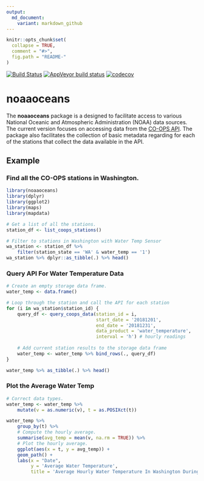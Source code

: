 ```yaml
---
output:
  md_document:
    variant: markdown_github
---
```


<!-- README.md is generated from README.Rmd. Please edit that file -->

```r
knitr::opts_chunk$set(
  collapse = TRUE,
  comment = "#>",
  fig.path = "README-"
)
```
[![Build Status](https://travis-ci.org/warlicks/NOAATides.svg?branch=master)](https://travis-ci.org/warlicks/NOAATides)
[![AppVeyor build status](https://ci.appveyor.com/api/projects/status/github/warlicks/NOAATides?branch=master&svg=true)](https://ci.appveyor.com/project/warlicks/NOAATides)
[![codecov](https://codecov.io/gh/warlicks/NOAATides/branch/master/graph/badge.svg)](https://codecov.io/gh/warlicks/NOAATides)

  
# noaaoceans

The **noaaoceans** package is a designed to facilitate access to various National Oceanic and Atmospheric Administration (NOAA) data sources.  The current version focuses on accessing data from the [CO-OPS API](https://tidesandcurrents.noaa.gov/api/).  The package also facilitates the collection of basic metadata regarding for each of the stations that collect the data available in the API.  

## Example

### Find all the CO-OPS stations in Washington. 
```r
library(noaaoceans)
library(dplyr)
library(ggplot2)
library(maps)
library(mapdata)

# Get a list of all the stations.
station_df <- list_coops_stations()

# Filter to stations in Washington with Water Temp Sensor
wa_station <- station_df %>% 
    filter(station_state == 'WA' & water_temp == '1')
wa_station %>% dplyr::as_tibble(.) %>% head()
```

### Query API For Water Temperature Data
```r
# Create an empty storage data frame. 
water_temp <- data.frame()

# Loop through the station and call the API for each station
for (i in wa_station$station_id) {
    query_df <- query_coops_data(station_id = i,
                                 start_date = '20181201',
                                 end_date = '20181231',
                                 data_product = 'water_temperature',
                                 interval = 'h') # hourly readings
    
    # Add current station results to the storage data frame 
    water_temp <- water_temp %>% bind_rows(., query_df)
}

water_temp %>% as_tibble(.) %>% head()
```

### Plot the Average Water Temp
```r
# Correct data types. 
water_temp <- water_temp %>% 
    mutate(v = as.numeric(v), t = as.POSIXct(t))

water_temp %>% 
    group_by(t) %>% 
    # Compute the hourly average. 
    summarise(avg_temp = mean(v, na.rm = TRUE)) %>% 
    # Plot the hourly average. 
    ggplot(aes(x = t, y = avg_temp)) +
    geom_path() +
    labs(x = "Date",
         y = 'Average Water Temperature',
         title = 'Average Hourly Water Temperature In Washington During December 2018')
```
